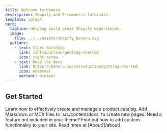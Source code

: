 ```yaml
---
title: Welcome to Haneru
description: Shopify and E-commerce tutorials.
template: splash
hero:
  tagline: Helping build great Shopify experiences.
  image:
    file: ../../assets/shopify_haneru.svg
  actions:
    - text: Start Building
      link: /introduction/getting-started
      icon: right-arrow
    - text: Read the docs
      link: https://haneru.io/introduction/getting-started
      icon: external
      variant: minimal
---
```



## Get Started

<CardGrid stagger>
  <Card title="Product Creation" icon="pencil">
    Learn how to effectively create and manage a product catalog.
  </Card>
  <Card title="Add new content" icon="add-document">
    Add Markdown or MDX files to `src/content/docs` to create new pages.
  </Card>
  <Card title="Feature Development" icon="setting">
    Need a feature not included in your theme? Find out how to add custom functionality to your site.
  </Card>
  <Card title="Read the docs" icon="open-book">
    Read more at [About](/about).

  </Card>

</CardGrid>
